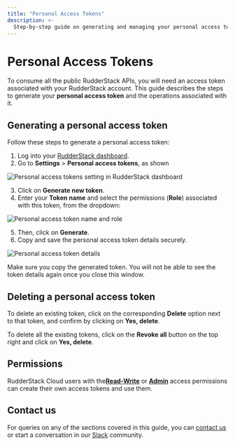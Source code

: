 ```yaml
---
title: "Personal Access Tokens"
description: >-
  Step-by-step guide on generating and managing your personal access tokens required to use the RudderStack API.
---
```


# Personal Access Tokens

To consume all the public RudderStack APIs, you will need an access token associated with your RudderStack account. This guide describes the steps to generate your **personal access token** and the operations associated with it.

## Generating a personal access token

Follow these steps to generate a personal access token:

1. Log into your [RudderStack dashboard](https://app.rudderstack.com/).
2. Go to **Settings** > **Personal access tokens**, as shown

<img src="../assets/rudderstack-api/personal-access-tokens-1.png" alt="Personal access tokens setting in RudderStack dashboard" />

3. Click on **Generate new token**.
4. Enter your **Token name** and select the permissions (**Role**) associated with this token, from the dropdown:

<img src="../assets/rudderstack-api/personal-access-tokens-2.png" alt="Personal access token name and role" />

5. Then, click on **Generate**.
6. Copy and save the personal access token details securely.

<img src="../assets/rudderstack-api/personal-access-tokens-3.png" alt="Personal access token details" />

<div class="warningBlock">

Make sure you copy the generated token. You will not be able to see the token details again once you close this window.
</div>

## Deleting a personal access token

To delete an existing token, click on the corresponding **Delete** option next to that token, and confirm by clicking on **Yes, delete**.

To delete all the existing tokens, click on the **Revoke all** button on the top right and click on **Yes, delete**.

## Permissions

RudderStack Cloud users with the[**Read-Write**](https://www.rudderstack.com/docs/rudderstack-cloud/teammates/#read-write) or [**Admin**](https://www.rudderstack.com/docs/rudderstack-cloud/teammates/#admin) access permissions can create their own access tokens and use them.

## Contact us

For queries on any of the sections covered in this guide, you can [contact us](mailto:%20docs@rudderstack.com) or start a conversation in our [Slack](https://rudderstack.com/join-rudderstack-slack-community) community.
